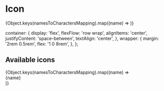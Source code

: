 

<Meta title='Misc|Icon' />

# Icon

<Story name='Default'>
  <Text is='div' paragraph defaultColor>
    {Object.keys(namesToCharactersMapping).map((name) => <Icon key={name} name={name} x40 /> )}
  </Text>
</Story>

<Props of={Icon} />

  container: {
    display: 'flex',
    flexFlow: 'row wrap',
    alignItems: 'center',
    justifyContent: 'space-between',
    textAlign: 'center',
  },
  wrapper: {
    margin: '2rem 0.5rem',
    flex: '1 0 8rem',
  },
};

## Available icons

<div style={styles.container}>
  {Object.keys(namesToCharactersMapping).map((name) =>
    <div key={name} style={styles.wrapper}>
      <Text is='div'>
        <Icon name={name} x40 />
      </Text>
      <Text is='div' hintColor>{name}</Text>
    </div>
  )}
</div>
